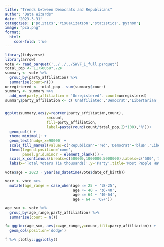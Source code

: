 ```yaml
---
title: "Trends between Democrats and Republicans"
author: "Data Wizards"
date: "2023-3-31"
categories: ['politics','visualization','statistics','python']
image: "pca.png"
format:
  html:
    code-fold: true
---
```

```r
library(tidyverse)
library(arrow)
vote <- read_parquet('../../../SWVF_1_full.parquet')
total_pop <- 11756058*.728
summary <- vote %>%
  group_by(party_affiliation) %>%
  summarise(count=n())
unregistered <- total_pop - sum(summary$count)
summary <- summary %>%
  add_row(party_affiliation = 'Unregistered', count=unregistered)
summary$party_affiliation <- c('Unaffiliated','Democrat','Libertarian','Republican','Unregistered')


ggplot(summary,aes(y=reorder(party_affiliation,count),
                   x=count,
                   fill=party_affiliation,
                   label=paste(round(count/total_pop,2)*100),'%'))+
  geom_col() +
  theme_minimal() +
  geom_text(nudge_x=90000) +
  scale_fill_manual(values=c('Republican'='red','Democrat'='blue','Libertarian'='yellow','Unaffiliated'='purple'),na.value = 'grey')+
  theme(legend.position='none',
        panel.grid.minor = element_blank()) +
  scale_x_continuous(breaks=c(500000,1000000,5000000),labels=c('500','1,000','5,000')) +
  labs(x='Total Voters (in thousands)',y='Party',title='Most People Haven\'t Registered')
```

```r
vote$age = 2023 - year(as_datetime(vote$date_of_birth))

vote <- vote %>% 
  mutate(age_range = case_when(age <= 25 ~ '18-25',
                               age <= 40 ~ '26-40',
                               age <= 64 ~ '40-64',
                               age > 64 ~ '65+'))

age_sum <- vote %>%
  group_by(age_range,party_affiliation) %>%
  summarise(count = n())

f= ggplot(age_sum, aes(x=age_range,y=count,fill=party_affiliation)) +
  geom_col(position='dodge')

f %>% plotly::ggplotly()
```